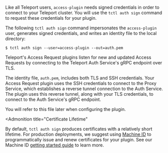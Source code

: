 Like all Teleport users, `access-plugin` needs signed credentials in
order to connect to your Teleport cluster. You will use the `tctl auth sign`
command to request these credentials for your plugin.

The following `tctl auth sign` command impersonates the `access-plugin` user,
generates signed credentials, and writes an identity file to the local
directory:

```code
$ tctl auth sign --user=access-plugin --out=auth.pem
```

Teleport's Access Request plugins listen for new and updated Access Requests by
connecting to the Teleport Auth Service's gRPC endpoint over TLS.

The identity file, `auth.pem`, includes both TLS and SSH credentials. Your
Access Request plugin uses the SSH credentials to connect to the Proxy Service,
which establishes a reverse tunnel connection to the Auth Service. The plugin
uses this reverse tunnel, along with your TLS credentials, to connect to the
Auth Service's gRPC endpoint.

You will refer to this file later when configuring the plugin.

<Admonition
  title="Certificate Lifetime"
>

  By default, `tctl auth sign` produces certificates with a relatively short
  lifetime. For production deployments, we suggest using [Machine
  ID](../../machine-id/introduction.mdx) to programmatically issue and renew
  certificates for your plugin. See our Machine ID [getting started
  guide](../../machine-id/getting-started.mdx) to learn more.

</Admonition>
